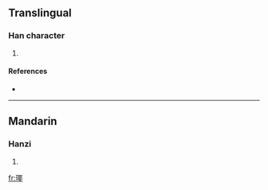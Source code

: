 ==Translingual==

===Han character===
{{Han char|rn=96|rad=玉|as=09|sn=13|four=|canj=一土尸十中 (MGSJL)}}

# {{defn|Han|sort=玉09}}

====References====
* {{Han ref|kx=0738.020|dkj=21124|dj=1148.220|hdz=21120.050|uh=7458|ud=29784}}

----

==Mandarin==

===Hanzi===
{{cmn-hanzi|pin=[[yé]] ([[ye2]]), [[yǐng]] ([[ying3]])|wg=yeh<sup>2</sup>, ying<sup>3</sup>}}

# {{defn|Mandarin}}

[[fr:瑘]]
